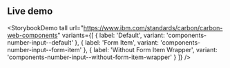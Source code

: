 ## Live demo

<StorybookDemo
  tall
  url="https://www.ibm.com/standards/carbon/carbon-web-components"
  variants={[
    {
      label: 'Default',
      variant: 'components-number-input--default'
    },
    {
      label: 'Form Item',
      variant: 'components-number-input--form-item'
    },
    {
      label: 'Without Form Item Wrapper',
      variant: 'components-number-input--without-form-item-wrapper'
    }
  ]}
/>
